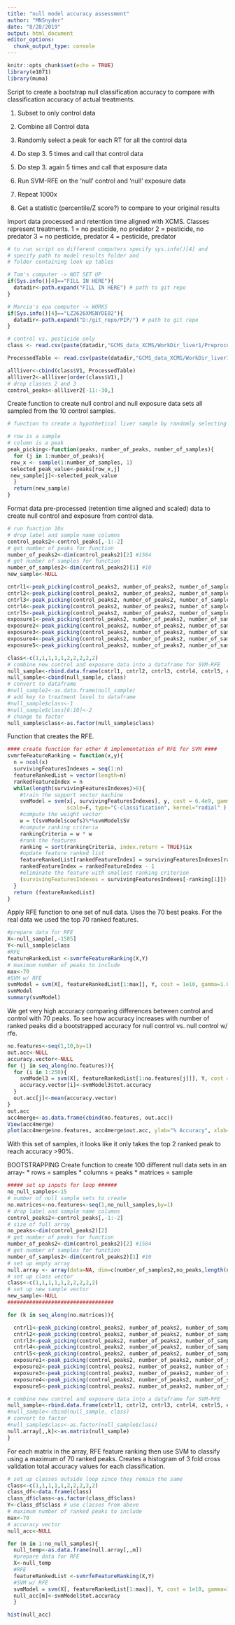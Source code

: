 ```yaml
---
title: "null model accuracy assessment"
author: "MNSnyder"
date: "8/28/2019"
output: html_document
editor_options: 
  chunk_output_type: console
---
```


```r
knitr::opts_chunk$set(echo = TRUE)
library(e1071)
library(muma)
```


Script to create a bootstrap null classification accuracy to compare with classification accuracy of actual treatments.

1. Subset to only control data

2. Combine all Control data 

3. Randomly select a peak for each RT for all the control data 

4. Do step 3. 5 times and call that control data

5. Do step 3. again 5 times  and call that exposure data

6. Run SVM-RFE on the 'null' control and 'null' exposure data

7. Repeat 1000x

8. Get a statistic (percentile/Z score?) to compare to your original results

Import data processed and retention time aligned with XCMS. 
Classes represent treatments.
1 = no pesticide, no predator
2 = pesticide, no predator
3 = no pesticide, predator
4 = pesticide, predator


```r
# to run script on different computers specify sys.info()[4] and
# specify path to model results folder and
# folder containing look up tables

# Tom's computer -> NOT SET UP
if(Sys.info()[4]=="FILL IN HERE"){
  datadir<-path.expand("FILL IN HERE") # path to git repo
}

# Marcia's epa computer -> WORKS
if(Sys.info()[4]=="LZ2626XMSNYDE02"){
  datadir<-path.expand("D:/git_repo/PIP/") # path to git repo
}
```


```r
# control vs. pesticide only
class <- read.csv(paste(datadir,"GCMS_data_XCMS/WorkDir_liver1/Preprocessing_Data_a/class.csv", sep=""), header =TRUE, sep=",")

ProcessedTable <- read.csv(paste(datadir,"GCMS_data_XCMS/WorkDir_liver1/Preprocessing_Data_a/ProcessedTable.csv", sep=""), header = TRUE, sep=",")

allliver<-cbind(class$V1, ProcessedTable)
allliver2<-allliver[order(class$V1),]
# drop classes 2 and 3
control_peaks<-allliver2[-11:-30,]
```

Create function to create null control and null exposure data sets all sampled from the 10 control samples. 

```r
# function to create a hypothetical liver sample by randomly selecting from a number of real samples in a dataframe

# row is a sample
# column is a peak
peak_picking<-function(peaks, number_of_peaks, number_of_samples){
  for (j in 1:number_of_peaks){
 row_x <- sample(1:number_of_samples, 1)
 selected_peak_value<-peaks[row_x,j]
 new_sample[j]<-selected_peak_value
  }
  return(new_sample)
}
```

Format data pre-processed (retention time aligned and scaled) data to create null control and exposure from control data. 
```r
# run function 10x
# drop label and sample name columns
control_peaks2<-control_peaks[,-1:-2]
# get number of peaks for function
number_of_peaks2<-dim(control_peaks2)[2] #1584
# get number of samples for function
number_of_samples2<-dim(control_peaks2)[1] #10
new_sample<-NULL

cntrl1<-peak_picking(control_peaks2, number_of_peaks2, number_of_samples2)
cntrl2<-peak_picking(control_peaks2, number_of_peaks2, number_of_samples2)
cntrl3<-peak_picking(control_peaks2, number_of_peaks2, number_of_samples2)
cntrl4<-peak_picking(control_peaks2, number_of_peaks2, number_of_samples2)
cntrl5<-peak_picking(control_peaks2, number_of_peaks2, number_of_samples2)
exposure1<-peak_picking(control_peaks2, number_of_peaks2, number_of_samples2)
exposure2<-peak_picking(control_peaks2, number_of_peaks2, number_of_samples2)
exposure3<-peak_picking(control_peaks2, number_of_peaks2, number_of_samples2)
exposure4<-peak_picking(control_peaks2, number_of_peaks2, number_of_samples2)
exposure5<-peak_picking(control_peaks2, number_of_peaks2, number_of_samples2)

class<-c(1,1,1,1,1,2,2,2,2,2)
# combine new control and exposure data into a dataframe for SVM-RFE
null_sample<-rbind.data.frame(cntrl1, cntrl2, cntrl3, cntrl4, cntrl5, exposure1, exposure2, exposure3, exposure4, exposure5)
null_sample<-cbind(null_sample, class)
# convert to dataframe
#null_sample2<-as.data.frame(null_sample)
# add key to treatment level to dataframe
#null_sample$class<-1
#null_sample$class[6:10]<-2
# change to factor
null_sample$class<-as.factor(null_sample$class)
```

Function that creates the RFE. 
```r
#### create function for other R implementation of RFE for SVM ####
svmrfeFeatureRanking = function(x,y){
  n = ncol(x)
  survivingFeaturesIndexes = seq(1:n)
  featureRankedList = vector(length=n)
  rankedFeatureIndex = n
  while(length(survivingFeaturesIndexes)>0){
    #train the support vector machine
    svmModel = svm(x[, survivingFeaturesIndexes], y, cost = 6.4e9, gamma=1.0e-10, cachesize=500,
                   scale=F, type="C-classification", kernel="radial" )
    #compute the weight vector
    w = t(svmModel$coefs)%*%svmModel$SV
    #compute ranking criteria
    rankingCriteria = w * w
    #rank the features
    ranking = sort(rankingCriteria, index.return = TRUE)$ix
    #update feature ranked list
    featureRankedList[rankedFeatureIndex] = survivingFeaturesIndexes[ranking[1]]
    rankedFeatureIndex = rankedFeatureIndex - 1
    #eliminate the feature with smallest ranking criterion
    (survivingFeaturesIndexes = survivingFeaturesIndexes[-ranking[1]])
  }
  return (featureRankedList)
}
```

Apply RFE function to one set of null data. Uses the 70 best peaks. For the real data we used the top 70 ranked features.
```r
#prepare data for RFE
X<-null_sample[,-1585]  
Y<-null_sample$class
#RFE
featureRankedList <-svmrfeFeatureRanking(X,Y)
# maximum number of peaks to include
max<-70
#SVM w/ RFE
svmModel = svm(X[, featureRankedList[1:max]], Y, cost = 1e10, gamma=1.0e-10, kernel="radial", cross=3 )
svmModel 
summary(svmModel)
```

We get very high accuracy comparing differences between control and control with 70 peaks. To see how accuracy increases with number of ranked peaks did a bootstrapped accuracy for null control vs. null control w/ rfe.
```r
no.features<-seq(1,10,by=1)
out.acc<-NULL
accuracy.vector<-NULL
for (j in seq_along(no.features)){
  for (i in 1:250){
    svmModel3 = svm(X[, featureRankedList[1:no.features[j]]], Y, cost = 1e10, kernel="radial", cross=3 )
    accuracy.vector[i]<-svmModel3$tot.accuracy
  }
  out.acc[j]<-mean(accuracy.vector)  
}
out.acc
acc4merge<-as.data.frame(cbind(no.features, out.acc))
View(acc4merge)
plot(acc4merge$no.features, acc4merge$out.acc, ylab="% Accuracy", xlab="Number of bins")
```
 
With this set of samples, it looks like it only takes the top 2 ranked peak to reach accuracy >90%.

######################################################################
BOOTSTRAPPING
Create function to create 100 different null data sets in an array-
* rows = samples 
* columns = peaks 
* matrices = sample
```r
##### set up inputs for loop ######
no_null_samples<-15
# number of null sample sets to create
no.matrices<-no.features<-seq(1,no_null_samples,by=1)
# drop label and sample name columns
control_peaks2<-control_peaks[,-1:-2]
# size of full array 
no_peaks<-dim(control_peaks2)[2]
# get number of peaks for function
number_of_peaks2<-dim(control_peaks2)[2] #1584
# get number of samples for function
number_of_samples2<-dim(control_peaks2)[1] #10
# set up empty array
null.array <- array(data=NA, dim=c(number_of_samples2,no_peaks,length(no.matrices)))
# set up class vector
class<-c(1,1,1,1,1,2,2,2,2,2)
# set up new sample vector
new_sample<-NULL
##################################

for (k in seq_along(no.matrices)){

  cntrl1<-peak_picking(control_peaks2, number_of_peaks2, number_of_samples2)
  cntrl2<-peak_picking(control_peaks2, number_of_peaks2, number_of_samples2)
  cntrl3<-peak_picking(control_peaks2, number_of_peaks2, number_of_samples2)
  cntrl4<-peak_picking(control_peaks2, number_of_peaks2, number_of_samples2)
  cntrl5<-peak_picking(control_peaks2, number_of_peaks2, number_of_samples2)
  exposure1<-peak_picking(control_peaks2, number_of_peaks2, number_of_samples2)
  exposure2<-peak_picking(control_peaks2, number_of_peaks2, number_of_samples2)
  exposure3<-peak_picking(control_peaks2, number_of_peaks2, number_of_samples2)
  exposure4<-peak_picking(control_peaks2, number_of_peaks2, number_of_samples2)
  exposure5<-peak_picking(control_peaks2, number_of_peaks2, number_of_samples2)

# combine new control and exposure data into a dataframe for SVM-RFE
null_sample<-rbind.data.frame(cntrl1, cntrl2, cntrl3, cntrl4, cntrl5, exposure1, exposure2, exposure3, exposure4, exposure5)
#null_sample<-cbind(null_sample, class)
# convert to factor
#null_sample$class<-as.factor(null_sample$class)
null.array[,,k]<-as.matrix(null_sample)
}
```

For each matrix in the array, RFE feature ranking then use SVM to classify using a maximum of 70 ranked peaks. Creates a histogram of 3 fold cross validation total accuracy values for each classification.

```r
# set up classes outside loop since they remain the same
class<-c(1,1,1,1,1,2,2,2,2,2)
class_df<-data.frame(class)
class_df$class<-as.factor(class_df$class)
Y<-class_df$class # use classes from above
# maximum number of ranked peaks to include
max<-70
# accuracy vector
null_acc<-NULL

for (m in 1:no_null_samples){
  null_temp<-as.data.frame(null.array[,,m])
  #prepare data for RFE
  X<-null_temp  
  #RFE
  featureRankedList <-svmrfeFeatureRanking(X,Y)
  #SVM w/ RFE
  svmModel = svm(X[, featureRankedList[1:max]], Y, cost = 1e10, gamma=1.0e-10, kernel="radial", cross=3 )
  null_acc[m]<-svmModel$tot.accuracy
  }

hist(null_acc)

```



